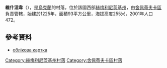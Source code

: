 {{coord|49|58|34|N|27|3|51|E|scale:30000|display=title}}

'''維什涅韋'''（{{lang-uk|Вишневе}}），是[[烏克蘭|烏克蘭]]的村落，位於該國西部[[赫梅利尼茨基州|赫梅利尼茨基州]]，由[[舍佩蒂夫卡區|舍佩蒂夫卡區]]負責管轄，始建於1225年，面積93平方公里，海拔高度255米，2001年人口472。

==參考資料==
*[http://gska2.rada.gov.ua/pls/z7502/A005?rdat1=11.04.2015&rf7571=37193 облікова картка]{{dead link|date=2018年4月 |bot=InternetArchiveBot |fix-attempted=yes }}

{{DEFAULTSORT:Вишневе}}
[[Category:赫梅利尼茨基州村落|Category:赫梅利尼茨基州村落]]
[[Category:舍佩蒂夫卡區村落|Category:舍佩蒂夫卡區村落]]


{{Khmelnytskyi-geo-stub}}